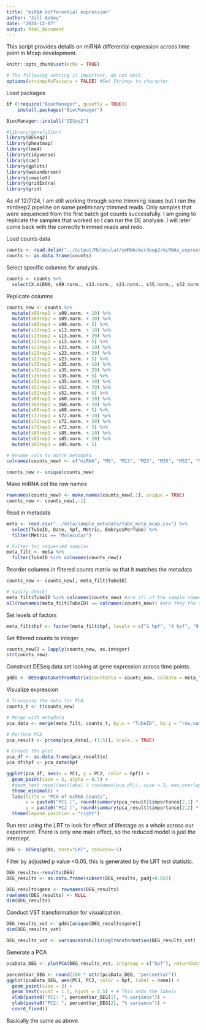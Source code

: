```yaml
---
title: "miRNA differential expression"
author: "Jill Ashey"
date: "2024-12-07"
output: html_document
---
```


This script provides details on miRNA differential expression across time point in Mcap development.  

```r
knitr::opts_chunk$set(echo = TRUE)

# The following setting is important, do not omit.
options(stringsAsFactors = FALSE) #Set Strings to character
```

Load packages 
```r
if (!require("BiocManager", quietly = TRUE))
    install.packages("BiocManager")

BiocManager::install("DESeq2")

#library(genefilter)
library(DESeq2)
library(pheatmap)
library(lme4)
library(tidyverse)
library(car)
library(gplots)
library(wesanderson)
library(cowplot)
library(gridExtra)
library(grid)
```

As of 12/7/24, I am still working through some trimming issues but I ran the mirdeep2 pipeline on some preliminary trimmed reads. Only samples that were sequenced from the first batch got counts successfully. I am going to replicate the samples that worked so I can run the DE analysis. I will later come back with the correctly trimmed reads and redo. 

Load counts data
```r
counts <- read.delim("../output/Molecular/smRNA/mirdeep2/miRNAs_expressed_all_samples_1733514422.csv", header = T)
counts <- as.data.frame(counts)
```

Select specific columns for analysis. 
```r
counts <- counts %>%
  select(X.miRNA, s09.norm., s13.norm., s23.norm., s35.norm., s52.norm., s60.norm., s72.norm., s85.norm.)
```

Replicate columns
```r
counts_new <- counts %>%
  mutate(s09rep1 = s09.norm. + 10) %>%
  mutate(s09rep2 = s09.norm. + 20) %>%
  mutate(s09rep4 = s09.norm. + 5) %>%
  mutate(s13rep1 = s13.norm. + 10) %>%
  mutate(s13rep2 = s13.norm. + 20) %>%
  mutate(s13rep3 = s13.norm. + 5) %>%
  mutate(s23rep1 = s23.norm. + 10) %>%
  mutate(s23rep2 = s23.norm. + 20) %>%
  mutate(s23rep3 = s23.norm. + 5) %>%
  mutate(s35rep1 = s35.norm. + 10) %>%
  mutate(s35rep2 = s35.norm. + 20) %>%
  mutate(s35rep3 = s35.norm. + 5) %>%
  mutate(s52rep1 = s35.norm. + 10) %>%
  mutate(s52rep2 = s52.norm. + 20) %>%
  mutate(s52rep3 = s52.norm. + 5) %>%
  mutate(s60rep1 = s60.norm. + 10) %>%
  mutate(s60rep2 = s60.norm. + 20) %>%
  mutate(s60rep3 = s60.norm. + 5) %>%
  mutate(s72rep1 = s72.norm. + 10) %>%
  mutate(s72rep2 = s72.norm. + 20) %>%
  mutate(s72rep3 = s72.norm. + 5) %>%
  mutate(s85rep1 = s85.norm. + 10) %>%
  mutate(s85rep2 = s85.norm. + 20) %>%
  mutate(s85rep3 = s85.norm. + 5)

# Rename cols to match metadata 
colnames(counts_new) <- c("miRNA", "M9", "M13", "M23", "M35", "M52", "M60", "M72", "M85", "M6", "M7", "M8", "M10", "M11", "M14", "M24", "M26", "M28", "M36", "M37", "M39", "M47", "M48", "M51", "M61", "M62", "M63", "M73", "M74", "M75", "M86", "M87", "M88")

counts_new <- unique(counts_new)
```

Make miRNA col the row names
```r
rownames(counts_new) <- make.names(counts_new[,1], unique = TRUE)
counts_new <- counts_new[,-1]
```

Read in metadata 
```r
meta <- read.csv("../data/sample_metadata/tube_meta_mcap.csv") %>%
  select(TubeID, Date, hpf, Metric, EmbryosPerTube) %>%
  filter(Metric == "Molecular")

# Filter for sequenced samples
meta_filt <- meta %>%
  filter(TubeID %in% colnames(counts_new))
```

Reorder columns in filtered counts matrix so that it matches the metadata
```r
counts_new <- counts_new[, meta_filt$TubeID]

# Sanity check! 
meta_filt$TubeID %in% colnames(counts_new) #are all of the sample names (rows) in the metadata df in the gene count matrix? Should be TRUE. 
all(rownames(meta_filt$TubeID) == colnames(counts_new)) #are they the same in the same order? Should be TRUE
```

Set levels of factors 
```r
meta_filt$hpf <- factor(meta_filt$hpf, levels = c("1 hpf", "4 hpf", "9 hpf", "14 hpf", "22 hpf", "28 hpf", "48 hpf", "72 hpf"))
```

Set filtered counts to integer 
```r
counts_new[] = lapply(counts_new, as.integer)
str(counts_new)
```

Construct DESeq data set looking at gene expression across time points. 
```r
gdds <- DESeqDataSetFromMatrix(countData = counts_new, colData = meta_filt, design = ~hpf)
```

Visualize expression
```r
# Transpose the data for PCA
counts_t <- t(counts_new)

# Merge with metadata
pca_data <- merge(meta_filt, counts_t, by.x = "TubeID", by.y = "row.names")

# Perform PCA
pca_result <- prcomp(pca_data[,-(1:5)], scale. = TRUE)

# Create the plot
pca_df <- as.data.frame(pca_result$x)
pca_df$hpf <- pca_data$hpf

ggplot(pca_df, aes(x = PC1, y = PC2, color = hpf)) +
  geom_point(size = 3, alpha = 0.7) +
  #geom_text_repel(aes(label = rownames(pca_df)), size = 3, max.overlaps = 10) +
  theme_minimal() +
  labs(title = "PCA of miRNA Counts",
       x = paste0("PC1 (", round(summary(pca_result)$importance[2,1] * 100, 1), "%)"),
       y = paste0("PC2 (", round(summary(pca_result)$importance[2,2] * 100, 1), "%)")) +
  theme(legend.position = "right")
```

Run test using the LRT to look for effect of lifestage as a whole across our experiment. There is only one main effect, so the reduced model is just the intercept.    
```r
DEG <- DESeq(gdds, test="LRT", reduced=~1)
```

Filter by adjusted p value <0.05, this is generated by the LRT test statistic. 
```r
DEG_results<-results(DEG)
DEG_results <- as.data.frame(subset(DEG_results, padj<0.05))

DEG_results$gene <- rownames(DEG_results)
rownames(DEG_results) <- NULL
dim(DEG_results)
```

Conduct VST transformation for visualization.  
```r
DEG_results_vst <- gdds[unique(DEG_results$gene)]
dim(DEG_results_vst)

DEG_results_vst <- varianceStabilizingTransformation(DEG_results_vst) 
```

Generate a PCA     
```r
pcaData_DEG <- plotPCA(DEG_results_vst, intgroup = c("hpf"), returnData = TRUE)

percentVar_DEG <- round(100 * attr(pcaData_DEG, "percentVar"))
ggplot(pcaData_DEG, aes(PC1, PC2, color = hpf, label = name)) + 
  geom_point(size = 3) + 
  geom_text(vjust = 1.5, hjust = 1.5) + # This adds the labels
  xlab(paste0("PC1: ", percentVar_DEG[1], "% variance")) +
  ylab(paste0("PC2: ", percentVar_DEG[2], "% variance")) +
  coord_fixed()
```

Basically the same as above. 